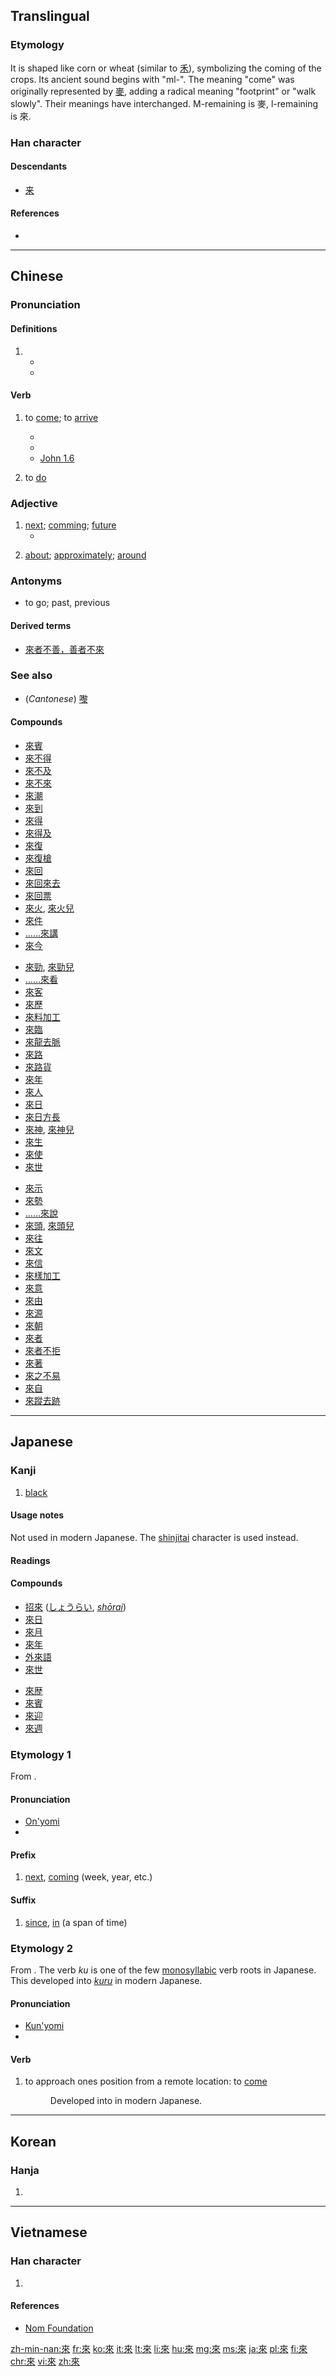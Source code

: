 {{also|来|徠}}
==Translingual==
{{stroke order|strokes=8}}
{{stroke order|type=animate}}
{{zh-hanzi-box|[[来]]|來}}

===Etymology===
It is shaped like corn or wheat (similar to [[禾]]), symbolizing the coming of the crops. Its ancient sound begins with "ml-".<!--citation needed; in which period of Chinese history did it have this pronunciation--> The meaning "come" was originally represented by [[麥]], adding a radical meaning "footprint" or "walk slowly". Their meanings have interchanged. M-remaining is 麥, l-remaining is 來.

===Han character===
{{Han char|rn=9|rad=人|as=06|sn=8|four=4090<sub>8</sub>|canj=木人人 (DOO)}}

====Descendants====
* [[来]]

====References====
* {{Han ref|kx=0101.160|dkj=00581|dj=0214.080|hdz=10141.080|uh=4F86|ud=20358|bh=A8D3|bd=43219}}

----

==Chinese==
{{zh-hanzi-box|[[来]]|[[來]]}}

===Pronunciation===
{{zh-pron
|m=lái
|c=loi4
|h=pfs=lòi,lôi
|mn=lâi
|w=3le
|mc=y
|oc=y
|ma=y
|cat=v
}}

====Definitions====

# {{non-gloss definition|used after a verb of motion to indicates movement away from the speaker}}
#* {{zh-usex|下來|to come down ( compare {{zh-l|下去|to go down}} )|link=y}}
#* {{zh-usex|進來|to come in|link=yes}}

====Verb====
{{zh-verb}}

# {{context|Beginning Mandarin|lang=zh|sort=lai2}} to [[come]]; to [[arrive]]
#* {{zh-usex|我 一會-兒{r} 就 來。|I' ll come in a moment.|link=y}}
#* {{zh-usex|我 不 知道 它 是 從 哪裡 來 的。|I didn't know where it came from.|link=y}}
#* [http://wordproject.org/multi/bi_en_cn_py.htm John 1.6]
#*: {{zh-usex|有 一 個 人，是 從 神 那裡 差 '''來''' 的，名 叫 約翰。|There was a man sent from God, whose name was John.|link=y}}
# to [[do]] {{non-gloss definition|(specific meaning depending on the context)}}

===Adjective===
{{zh-adj}}

# [[next]]; [[comming]]; [[future]]
#* {{zh-usex|來 年|next year|link=y}}
# {{qualifier|after a number}} [[about]]; [[approximately]]; [[around]]

===Antonyms===
* {{zh-l|去}} to go; past, previous

====Derived terms====
* [[來者不善，善者不來]]

===See also===
* (''Cantonese'') [[嚟]]

====Compounds====
{{rel-top3}}
* [[來賓]]
* [[來不得]]
* [[來不及]]
* [[來不來]]
* [[來潮]]
* [[來到]]
* [[來得]]
* [[來得及]]
* [[來復]]
* [[來復槍]]
* [[來回]]
* [[來回來去]]
* [[來回票]]
* [[來火]], [[來火兒]]
* [[來件]]
* [[來講|……來講]]
* [[來今]]
{{rel-mid3}}
* [[來勁]], [[來勁兒]]
* [[來看|……來看]]
* [[來客]]
* [[來歷]]
* [[來料加工]]
* [[來臨]]
* [[來龍去脈]]
* [[來路]]
* [[來路貨]]
* [[來年]]
* [[來人]]
* [[來日]]
* [[來日方長]]
* [[來神]], [[來神兒]]
* [[來生]]
* [[來使]]
* [[來世]]
{{rel-mid3}}
* [[來示]]
* [[來勢]]
* [[來說|……來說]]
* [[來頭]], [[來頭兒]]
* [[來往]]
* [[來文]]
* [[來信]]
* [[來樣加工]]
* [[來意]]
* [[來由]]
* [[來源]]
* [[來朝]]
* [[來者]]
* [[來者不拒]]
* [[來著]]
* [[來之不易]]
* [[來自]]
* [[來蹤去跡]]
{{rel-bottom}}

----

==Japanese==

===Kanji===
{{ja-kanji|grade=uc|rs=木04|style=ky|shin=来}}

# [[black]]

====Usage notes====
Not used in modern Japanese.  The [[shinjitai]] character {{l|ja|来}} is used instead.

====Readings====
{{ja-readings
|goon=[[らい]] (rai)
|kanon=[[らい]] (rai)
|kun=[[くる|く-る]] (ku-ru), [[きたる|きた-る]] / [[きたる|き-たる]] (kita-ru / ki-taru)
}}

====Compounds====
{{attention|ja|Compounds need substantial expansion.}}
{{der-top|Compounds}}
* [[招來]] ([[しょうらい]], ''[[shōrai]]'')
* [[來日]]
* [[來月]]
* [[來年]]
* [[外來語]]
* [[來世]]
{{der-mid}}
* [[來歴]]
* [[來賓]]
* [[來迎]]
* [[來週]]
{{der-bottom}}

===Etymology 1===
From {{etyl|zhx|ja|sort=らい}} {{term|sc=Hani|來}}.

====Pronunciation====
* [[音読み|On'yomi]]
* {{IPA|lang=ja|/ra.i/|[ɽäi]}}

====Prefix====
{{ja-pos|らい|prefix}}

# [[next]], [[coming]] (week, year, etc.)
#: {{ja-usex|'''來'''年、'''來'''週|'''らい'''ねん、 '''らい'''しゅう|'''next''' year, '''next''' week}}
#: {{ja-usex|'''來'''週月曜日に会いましょう。|'''らい'''しゅう げつようび に あいましょう。|Let's meet Monday '''next'''. / Let's meet this '''coming''' Monday.}}

====Suffix====
{{ja-pos|らい|suffix}}

# [[since]], [[in]] (a span of time)
#: {{ja-usex|三年'''來'''あれを見ていない。|さん ねん '''らい''' あれ を みて いない。|I haven't seen that '''in''' three years / '''since''' three years ago.}}

===Etymology 2===
From {{etyl|ojp|ja|sort=く}}.  The verb ''ku'' is one of the few [[monosyllabic]] verb roots in Japanese.  This developed into [[来る|''kuru'']] in modern Japanese.

====Pronunciation====
* [[訓読み|Kun'yomi]]
* {{IPA|lang=ja|/ku/|[kɯᵝ]}}

====Verb====
{{ja-verb|く|type=3}}

# {{context|lang=ja|sort=く|obsolete}} to approach ones position from a remote location: to [[come]]
#: Developed into {{l|ja|来る|tr=[[くる]], ''[[kuru#Japanese|kuru]]''}} in modern Japanese.

----

==Korean==

===Hanja===
{{ko-hanja|hangeul=[[래]]>[[내]]|rv=rae>nae|mr=rae>nae|y=lay>nay}}

# {{defn|lang=ko|sort=人06}}

----

==Vietnamese==

===Han character===
{{vi-hantu|[[lai]], [[lay]], [[lơi]], [[ray]], [[rơi]], [[rời]]|rs=人06}}

# {{defn|lang=vi|sort=人06}}

====References====
*[http://nomfoundation.org/common/nom_details.php?codepoint=4f86 Nom Foundation]

[[zh-min-nan:來]]
[[fr:來]]
[[ko:來]]
[[it:來]]
[[lt:來]]
[[li:來]]
[[hu:來]]
[[mg:來]]
[[ms:來]]
[[ja:來]]
[[pl:來]]
[[fi:來]]
[[chr:來]]
[[vi:來]]
[[zh:來]]